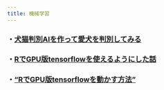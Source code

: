 ```yaml
---
title: 機械学習
---
```


### ・[犬猫判別AIを作って愛犬を判別してみる](https://castella3.github.io/dog_and_cat.html)

### ・[RでGPU版tensorflowを使えるようにした話](https://castella3.github.io/tensorflow_gpu.html)

### ・["RでGPU版tensorflowを動かす方法"](https://castella3.github.io/tensorflowR_for_GPU.html)